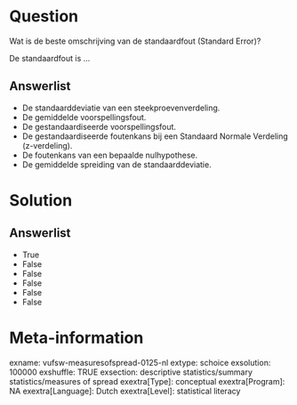 Question
========
Wat is de beste omschrijving van de standaardfout (Standard Error)?  
  
De standaardfout is ...

Answerlist
----------
* De standaarddeviatie van een steekproevenverdeling.
* De gemiddelde voorspellingsfout.
* De gestandaardiseerde voorspellingsfout.
* De gestandaardiseerde foutenkans bij een Standaard Normale Verdeling
  (z-verdeling).
* De foutenkans van een bepaalde nulhypothese.
* De gemiddelde spreiding van de standaarddeviatie.

Solution
========










Answerlist
----------
* True
* False
* False
* False
* False
* False

Meta-information
================
exname: vufsw-measuresofspread-0125-nl
extype: schoice
exsolution: 100000
exshuffle: TRUE
exsection: descriptive statistics/summary statistics/measures of spread
exextra[Type]: conceptual
exextra[Program]: NA
exextra[Language]: Dutch
exextra[Level]: statistical literacy


